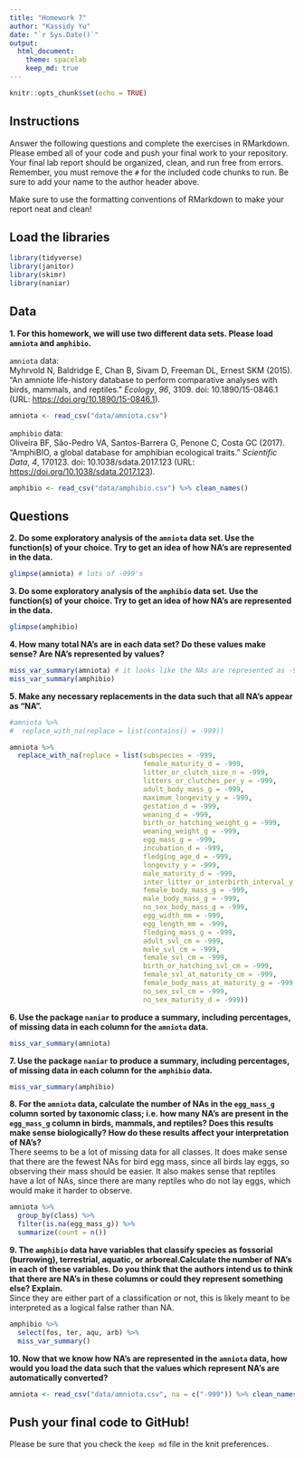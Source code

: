 ```yaml
---
title: "Homework 7"
author: "Kassidy Yu"
date: "`r Sys.Date()`"
output:
  html_document: 
    theme: spacelab
    keep_md: true
---
```


```r
knitr::opts_chunk$set(echo = TRUE)
```

## Instructions

Answer the following questions and complete the exercises in RMarkdown. Please embed all of your code and push your final work to your repository. Your final lab report should be organized, clean, and run free from errors. Remember, you must remove the `#` for the included code chunks to run. Be sure to add your name to the author header above.

Make sure to use the formatting conventions of RMarkdown to make your report neat and clean!

## Load the libraries

```r
library(tidyverse)
library(janitor)
library(skimr)
library(naniar)
```

## Data

**1. For this homework, we will use two different data sets. Please load `amniota` and `amphibio`.**

`amniota` data:\
Myhrvold N, Baldridge E, Chan B, Sivam D, Freeman DL, Ernest SKM (2015). "An amniote life-history database to perform comparative analyses with birds, mammals, and reptiles." *Ecology*, *96*, 3109. doi: 10.1890/15-0846.1 (URL: <https://doi.org/10.1890/15-0846.1>).

```r
amniota <- read_csv("data/amniota.csv")
```

`amphibio` data:\
Oliveira BF, São-Pedro VA, Santos-Barrera G, Penone C, Costa GC (2017). "AmphiBIO, a global database for amphibian ecological traits." *Scientific Data*, *4*, 170123. doi: 10.1038/sdata.2017.123 (URL: <https://doi.org/10.1038/sdata.2017.123>).

```r
amphibio <- read_csv("data/amphibio.csv") %>% clean_names()
```

## Questions

**2. Do some exploratory analysis of the `amniota` data set. Use the function(s) of your choice. Try to get an idea of how NA's are represented in the data.**

```r
glimpse(amniota) # lots of -999's
```

**3. Do some exploratory analysis of the `amphibio` data set. Use the function(s) of your choice. Try to get an idea of how NA's are represented in the data.**

```r
glimpse(amphibio)
```

**4. How many total NA's are in each data set? Do these values make sense? Are NA's represented by values?**

```r
miss_var_summary(amniota) # it looks like the NAs are represented as -999
miss_var_summary(amphibio)
```

**5. Make any necessary replacements in the data such that all NA's appear as "NA".**
```r
#amniota %>%
#  replace_with_na(replace = list(contains() = -999))
```

```r
amniota %>%
  replace_with_na(replace = list(subspecies = -999,
                                 female_maturity_d = -999,
                                 litter_or_clutch_size_n = -999,
                                 litters_or_clutches_per_y = -999,
                                 adult_body_mass_g = -999,
                                 maximum_longevity_y = -999,
                                 gestation_d = -999,
                                 weaning_d = -999,
                                 birth_or_hatching_weight_g = -999,
                                 weaning_weight_g = -999,
                                 egg_mass_g = -999,
                                 incubation_d = -999,
                                 fledging_age_d = -999,
                                 longevity_y = -999,
                                 male_maturity_d = -999,
                                 inter_litter_or_interbirth_interval_y = -999,
                                 female_body_mass_g = -999,
                                 male_body_mass_g = -999,
                                 no_sex_body_mass_g = -999,
                                 egg_width_mm = -999,
                                 egg_length_mm = -999,
                                 fledging_mass_g = -999,
                                 adult_svl_cm = -999,
                                 male_svl_cm = -999,
                                 female_svl_cm = -999,
                                 birth_or_hatching_svl_cm = -999,
                                 female_svl_at_maturity_cm = -999,
                                 female_body_mass_at_maturity_g = -999,
                                 no_sex_svl_cm = -999,
                                 no_sex_maturity_d = -999))
```

**6. Use the package `naniar` to produce a summary, including percentages, of missing data in each column for the `amniota` data.**

```r
miss_var_summary(amniota)
```

**7. Use the package `naniar` to produce a summary, including percentages, of missing data in each column for the `amphibio` data.**

```r
miss_var_summary(amphibio)
```

**8. For the `amniota` data, calculate the number of NAs in the `egg_mass_g` column sorted by taxonomic class; i.e. how many NA's are present in the `egg_mass_g` column in birds, mammals, and reptiles? Does this results make sense biologically? How do these results affect your interpretation of NA's?**\
There seems to be a lot of missing data for all classes. It does make sense that there are the fewest NAs for bird egg mass, since all birds lay eggs, so observing their mass should be easier. It also makes sense that reptiles have a lot of NAs, since there are many reptiles who do not lay eggs, which would make it harder to observe.
```r
amniota %>%
  group_by(class) %>%
  filter(is.na(egg_mass_g)) %>%
  summarize(count = n())
```

**9. The `amphibio` data have variables that classify species as fossorial (burrowing), terrestrial, aquatic, or arboreal.Calculate the number of NA's in each of these variables. Do you think that the authors intend us to think that there are NA's in these columns or could they represent something else? Explain.**\
Since they are either part of a classification or not, this is likely meant to be interpreted as a logical false rather than NA.
```r
amphibio %>%
  select(fos, ter, aqu, arb) %>%
  miss_var_summary()
```

**10. Now that we know how NA's are represented in the `amniota` data, how would you load the data such that the values which represent NA's are automatically converted?**

```r
amniota <- read_csv("data/amniota.csv", na = c("-999")) %>% clean_names()
```

## Push your final code to GitHub!

Please be sure that you check the `keep md` file in the knit preferences.
